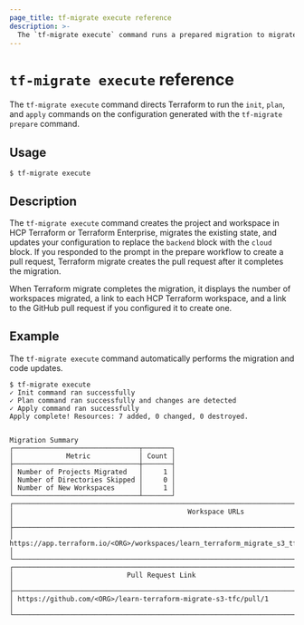 ```yaml
---
page_title: tf-migrate execute reference
description: >-
  The `tf-migrate execute` command runs a prepared migration to migrate locally existing state to HCP Terraform or Terraform Enterprise.
---
```


# `tf-migrate execute` reference

The `tf-migrate execute` command directs Terraform to run the `init`, `plan`, and `apply` commands on the configuration generated with the `tf-migrate prepare` command. 

## Usage

```
$ tf-migrate execute
```

## Description

The `tf-migrate execute` command creates the project and workspace in HCP Terraform or Terraform Enterprise, migrates the existing state, and updates your configuration to replace the `backend` block with the `cloud` block. If you responded to the prompt in the prepare workflow to create a pull request, Terraform migrate creates the pull request after it completes the migration.

When Terraform migrate completes the migration, it displays the number of workspaces migrated, a link to each HCP Terraform workspace, and a link to the GitHub pull request if you configured it to create one.

## Example

The `tf-migrate execute` command automatically performs the migration and code updates. 

<CodeBlockConfig hideClipboard>

```
$ tf-migrate execute
✓ Init command ran successfully
✓ Plan command ran successfully and changes are detected
✓ Apply command ran successfully
Apply complete! Resources: 7 added, 0 changed, 0 destroyed.


Migration Summary
┌───────────────────────────────┬───────┐
│             Metric            │ Count │
├───────────────────────────────┼───────┤
│ Number of Projects Migrated   │     1 │
│ Number of Directories Skipped │     0 │
│ Number of New Workspaces      │     1 │
└───────────────────────────────┴───────┘
┌───────────────────────────────────────────────────────────────────────────────────────────────────┐
│                                           Workspace URLs                                          │
├───────────────────────────────────────────────────────────────────────────────────────────────────┤
│ https://app.terraform.io/<ORG>/workspaces/learn_terraform_migrate_s3_tfc_default                       │
└───────────────────────────────────────────────────────────────────────────────────────────────────┘
┌────────────────────────────────────────────────────────────────────────┐
│                            Pull Request Link                           │
├────────────────────────────────────────────────────────────────────────┤
│ https://github.com/<ORG>/learn-terraform-migrate-s3-tfc/pull/1              │
└────────────────────────────────────────────────────────────────────────┘
```

</CodeBlockConfig>